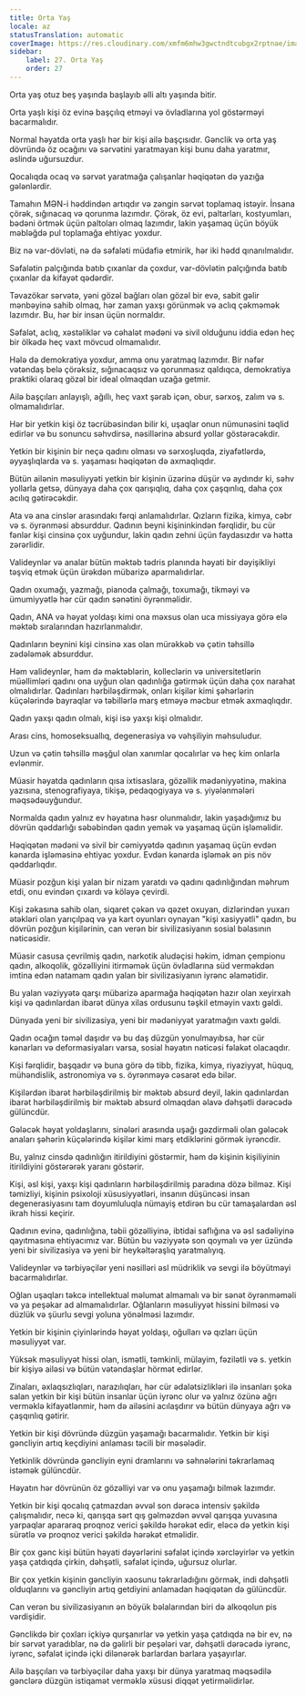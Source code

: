 ```yaml
---
title: Orta Yaş
locale: az
statusTranslation: automatic
coverImage: https://res.cloudinary.com/xmfm6mhw3gwctndtcubgx2rptnae/image/upload/v1740337243/small_cover_educacion_fundamental_a051170f1c.webp
sidebar:
    label: 27. Orta Yaş
    order: 27
---
```

Orta yaş otuz beş yaşında başlayıb əlli altı yaşında bitir.

Orta yaşlı kişi öz evinə başçılıq etməyi və övladlarına yol göstərməyi bacarmalıdır.

Normal həyatda orta yaşlı hər bir kişi ailə başçısıdır. Gənclik və orta yaş dövründə öz ocağını və sərvətini yaratmayan kişi bunu daha yaratmır, əslində uğursuzdur.

Qocalıqda ocaq və sərvət yaratmağa çalışanlar həqiqətən də yazığa gələnlərdir.

Tamahın MƏN-i həddindən artıqdır və zəngin sərvət toplamaq istəyir. İnsana çörək, sığınacaq və qorunma lazımdır. Çörək, öz evi, paltarları, kostyumları, bədəni örtmək üçün paltoları olmaq lazımdır, lakin yaşamaq üçün böyük məbləğdə pul toplamağa ehtiyac yoxdur.

Biz nə var-dövləti, nə də səfaləti müdafiə etmirik, hər iki hədd qınanılmalıdır.

Səfalətin palçığında batıb çıxanlar da çoxdur, var-dövlətin palçığında batıb çıxanlar da kifayət qədərdir.

Təvazökar sərvətə, yəni gözəl bağları olan gözəl bir evə, sabit gəlir mənbəyinə sahib olmaq, hər zaman yaxşı görünmək və aclıq çəkməmək lazımdır. Bu, hər bir insan üçün normaldır.

Səfalət, aclıq, xəstəliklər və cəhalət mədəni və sivil olduğunu iddia edən heç bir ölkədə heç vaxt mövcud olmamalıdır.

Hələ də demokratiya yoxdur, amma onu yaratmaq lazımdır. Bir nəfər vətəndaş belə çörəksiz, sığınacaqsız və qorunmasız qaldıqca, demokratiya praktiki olaraq gözəl bir ideal olmaqdan uzağa getmir.

Ailə başçıları anlayışlı, ağıllı, heç vaxt şərab içən, obur, sərxoş, zalım və s. olmamalıdırlar.

Hər bir yetkin kişi öz təcrübəsindən bilir ki, uşaqlar onun nümunəsini təqlid edirlər və bu sonuncu səhvdirsə, nəsillərinə absurd yollar göstərəcəkdir.

Yetkin bir kişinin bir neçə qadını olması və sərxoşluqda, ziyafətlərdə, əyyaşlıqlarda və s. yaşaması həqiqətən də axmaqlıqdır.

Bütün ailənin məsuliyyəti yetkin bir kişinin üzərinə düşür və aydındır ki, səhv yollarla getsə, dünyaya daha çox qarışıqlıq, daha çox çaşqınlıq, daha çox acılıq gətirəcəkdir.

Ata və ana cinslər arasındakı fərqi anlamalıdırlar. Qızların fizika, kimya, cəbr və s. öyrənməsi absurddur. Qadının beyni kişininkindən fərqlidir, bu cür fənlər kişi cinsinə çox uyğundur, lakin qadın zehni üçün faydasızdır və hətta zərərlidir.

Valideynlər və analar bütün məktəb tədris planında həyati bir dəyişikliyi təşviq etmək üçün ürəkdən mübarizə aparmalıdırlar.

Qadın oxumağı, yazmağı, pianoda çalmağı, toxumağı, tikməyi və ümumiyyətlə hər cür qadın sənətini öyrənməlidir.

Qadın, ANA və həyat yoldaşı kimi ona məxsus olan uca missiyaya görə elə məktəb sıralarından hazırlanmalıdır.

Qadınların beynini kişi cinsinə xas olan mürəkkəb və çətin təhsillə zədələmək absurddur.

Həm valideynlər, həm də məktəblərin, kolleclərin və universitetlərin müəllimləri qadını ona uyğun olan qadınlığa gətirmək üçün daha çox narahat olmalıdırlar. Qadınları hərbiləşdirmək, onları kişilər kimi şəhərlərin küçələrində bayraqlar və təbillərlə marş etməyə məcbur etmək axmaqlıqdır.

Qadın yaxşı qadın olmalı, kişi isə yaxşı kişi olmalıdır.

Arası cins, homoseksuallıq, degenerasiya və vəhşiliyin məhsuludur.

Uzun və çətin təhsillə məşğul olan xanımlar qocalırlar və heç kim onlarla evlənmir.

Müasir həyatda qadınların qısa ixtisaslara, gözəllik mədəniyyətinə, makina yazısına, stenografiyaya, tikişə, pedaqogiyaya və s. yiyələnmələri məqsədəuyğundur.

Normalda qadın yalnız ev həyatına həsr olunmalıdır, lakin yaşadığımız bu dövrün qəddarlığı səbəbindən qadın yemək və yaşamaq üçün işləməlidir.

Həqiqətən mədəni və sivil bir cəmiyyətdə qadının yaşamaq üçün evdən kənarda işləməsinə ehtiyac yoxdur. Evdən kənarda işləmək ən pis növ qəddarlıqdır.

Müasir pozğun kişi yalan bir nizam yaratdı və qadını qadınlığından məhrum etdi, onu evindən çıxardı və köləyə çevirdi.

Kişi zəkasına sahib olan, siqaret çəkən və qəzet oxuyan, dizlərindən yuxarı ətəkləri olan yarıçılpaq və ya kart oyunları oynayan "kişi xasiyyətli" qadın, bu dövrün pozğun kişilərinin, can verən bir sivilizasiyanın sosial bəlasının nəticəsidir.

Müasir casusa çevrilmiş qadın, narkotik aludəçisi həkim, idman çempionu qadın, alkoqolik, gözəlliyini itirməmək üçün övladlarına süd verməkdən imtina edən natamam qadın yalan bir sivilizasiyanın iyrənc əlamətidir.

Bu yalan vəziyyətə qarşı mübarizə aparmağa həqiqətən hazır olan xeyirxah kişi və qadınlardan ibarət dünya xilas ordusunu təşkil etməyin vaxtı gəldi.

Dünyada yeni bir sivilizasiya, yeni bir mədəniyyət yaratmağın vaxtı gəldi.

Qadın ocağın təməl daşıdır və bu daş düzgün yonulmayıbsa, hər cür kənarları və deformasiyaları varsa, sosial həyatın nəticəsi fəlakət olacaqdır.

Kişi fərqlidir, başqadır və buna görə də tibb, fizika, kimya, riyaziyyat, hüquq, mühəndislik, astronomiya və s. öyrənməyə cəsarət edə bilər.

Kişilərdən ibarət hərbiləşdirilmiş bir məktəb absurd deyil, lakin qadınlardan ibarət hərbiləşdirilmiş bir məktəb absurd olmaqdan əlavə dəhşətli dərəcədə gülüncdür.

Gələcək həyat yoldaşlarını, sinələri arasında uşağı gəzdirməli olan gələcək anaları şəhərin küçələrində kişilər kimi marş etdiklərini görmək iyrəncdir.

Bu, yalnız cinsdə qadınlığın itirildiyini göstərmir, həm də kişinin kişiliyinin itirildiyini göstərərək yaranı göstərir.

Kişi, əsl kişi, yaxşı kişi qadınların hərbiləşdirilmiş paradına dözə bilməz. Kişi təmizliyi, kişinin psixoloji xüsusiyyətləri, insanın düşüncəsi insan degenerasiyasını tam doyumluluqla nümayiş etdirən bu cür tamaşalardan əsl ikrah hissi keçirir.

Qadının evinə, qadınlığına, təbii gözəlliyinə, ibtidai saflığına və əsl sadəliyinə qayıtmasına ehtiyacımız var. Bütün bu vəziyyətə son qoymalı və yer üzündə yeni bir sivilizasiya və yeni bir heykəltəraşlıq yaratmalıyıq.

Valideynlər və tərbiyəçilər yeni nəsilləri əsl müdriklik və sevgi ilə böyütməyi bacarmalıdırlar.

Oğlan uşaqları təkcə intellektual məlumat almamalı və bir sənət öyrənməməli və ya peşəkar ad almamalıdırlar. Oğlanların məsuliyyət hissini bilməsi və düzlük və şüurlu sevgi yoluna yönəlməsi lazımdır.

Yetkin bir kişinin çiyinlərində həyat yoldaşı, oğulları və qızları üçün məsuliyyət var.

Yüksək məsuliyyət hissi olan, ismətli, təmkinli, mülayim, fəzilətli və s. yetkin bir kişiyə ailəsi və bütün vətəndaşlar hörmət edirlər.

Zinaları, əxlaqsızlıqları, narazılıqları, hər cür ədalətsizlikləri ilə insanları şoka salan yetkin bir kişi bütün insanlar üçün iyrənc olur və yalnız özünə ağrı verməklə kifayətlənmir, həm də ailəsini acılaşdırır və bütün dünyaya ağrı və çaşqınlıq gətirir.

Yetkin bir kişi dövründə düzgün yaşamağı bacarmalıdır. Yetkin bir kişi gəncliyin artıq keçdiyini anlaması təcili bir məsələdir.

Yetkinlik dövründə gəncliyin eyni dramlarını və səhnələrini təkrarlamaq istəmək gülüncdür.

Həyatın hər dövrünün öz gözəlliyi var və onu yaşamağı bilmək lazımdır.

Yetkin bir kişi qocalıq çatmazdan əvvəl son dərəcə intensiv şəkildə çalışmalıdır, necə ki, qarışqa sərt qış gəlməzdən əvvəl qarışqa yuvasına yarpaqlar apararaq proqnoz verici şəkildə hərəkət edir, eləcə də yetkin kişi sürətlə və proqnoz verici şəkildə hərəkət etməlidir.

Bir çox gənc kişi bütün həyati dəyərlərini səfalət içində xərcləyirlər və yetkin yaşa çatdıqda çirkin, dəhşətli, səfalət içində, uğursuz olurlar.

Bir çox yetkin kişinin gəncliyin xaosunu təkrarladığını görmək, indi dəhşətli olduqlarını və gəncliyin artıq getdiyini anlamadan həqiqətən də gülüncdür.

Can verən bu sivilizasiyanın ən böyük bəlalarından biri də alkoqolun pis vərdişidir.

Gənclikdə bir çoxları içkiyə qurşanırlar və yetkin yaşa çatdıqda nə bir ev, nə bir sərvət yaradıblar, nə də gəlirli bir peşələri var, dəhşətli dərəcədə iyrənc, iyrənc, səfalət içində içki dilənərək barlardan barlara yaşayırlar.

Ailə başçıları və tərbiyəçilər daha yaxşı bir dünya yaratmaq məqsədilə gənclərə düzgün istiqamət verməklə xüsusi diqqət yetirməlidirlər.

